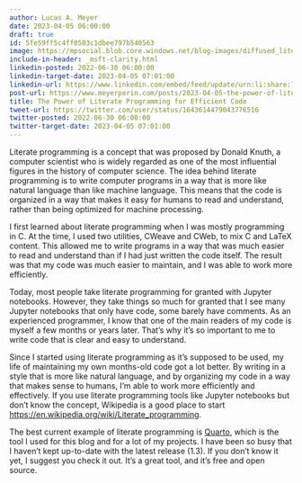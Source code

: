 ```yaml
---
author: Lucas A. Meyer
date: 2023-04-05 06:00:00
draft: true
id: 5fe59ff5c4ff0503c1dbee797b540563
image: https://mpsocial.blob.core.windows.net/blog-images/diffused_literate_programming.png
include-in-header: _msft-clarity.html
linkedin-posted: 2022-06-30 06:00:00
linkedin-target-date: 2023-04-05 07:01:00
linkedin-url: https://www.linkedin.com/embed/feed/update/urn:li:share:7049380180871544832
post-url: https://www.meyerperin.com/posts/2023-04-05-the-power-of-literate-programming-for-efficient-code.html
title: The Power of Literate Programming for Efficient Code
tweet-url: https://twitter.com/user/status/1643614479043776516
twitter-posted: 2022-06-30 06:00:00
twitter-target-date: 2023-04-05 07:01:00
---
```


Literate programming is a concept that was proposed by Donald Knuth, a computer scientist who is widely regarded as one of the most influential figures in the history of computer science. The idea behind literate programming is to write computer programs in a way that is more like natural language than like machine language. This means that the code is organized in a way that makes it easy for humans to read and understand, rather than being optimized for machine processing.

I first learned about literate programming when I was mostly programming in C. At the time, I used two utilities, CWeave and CWeb, to mix C and LaTeX content. This allowed me to write programs in a way that was much easier to read and understand than if I had just written the code itself. The result was that my code was much easier to maintain, and I was able to work more efficiently.

Today, most people take literate programming for granted with Jupyter notebooks. However, they take things so much for granted that I see many Jupyter notebooks that only have code, some barely have comments. As an experienced programmer, I know that one of the main readers of my code is myself a few months or years later. That's why it's so important to me to write code that is clear and easy to understand.

Since I started using literate programming as it's supposed to be used, my life of maintaining my own months-old code got a lot better. By writing in a style that is more like natural language, and by organizing my code in a way that makes sense to humans, I'm able to work more efficiently and effectively. If you use literate programming tools like Jupyter notebooks but don't know the concept, Wikipedia is a good place to start <https://en.wikipedia.org/wiki/Literate_programming>.

The best current example of literate programming is [Quarto](https://www.quarto.org), which is the tool I used for this blog and for a lot of my projects. I have been so busy that I haven't kept up-to-date with the latest release (1.3). If you don't know it yet, I suggest you check it out. It's a great tool, and it's free and open source.